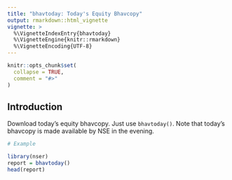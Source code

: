 ---
title: "bhavtoday: Today's Equity Bhavcopy"
output: rmarkdown::html_vignette
vignette: >
  %\VignetteIndexEntry{bhavtoday}
  %\VignetteEngine{knitr::rmarkdown}
  %\VignetteEncoding{UTF-8}
---

```{r, include = FALSE}
knitr::opts_chunk$set(
  collapse = TRUE,
  comment = "#>"
)
```




## Introduction 

Download today's equity bhavcopy. Just use ```bhavtoday()```. Note that today's bhavcopy is made available by NSE in the evening. 

``` r
# Example

library(nser)
report = bhavtoday()
head(report)
```
